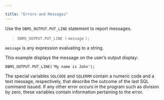 ---

title: "Errors and Messages"
---

<div id="errors_and_messages" class="registered_link"></div>

Use the `DBMS_OUTPUT.PUT_LINE` statement to report messages.

> `DBMS_OUTPUT.PUT_LINE (` *`message`* `);`

*`message`* is any expression evaluating to a string.

This example displays the message on the user’s output display:

```
DBMS_OUTPUT.PUT_LINE('My name is John');
```

The special variables `SQLCODE` and `SQLERRM` contain a numeric code and a text message, respectively, that describe the outcome of the last SQL command issued. If any other error occurs in the program such as division by zero, these variables contain information pertaining to the error.

